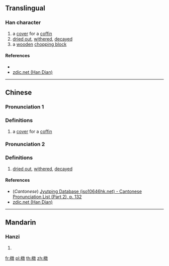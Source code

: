 ==Translingual==

===Han character===
{{Han char|rn=75|rad=木|as=12|sn=16|four=48940|canj=DYDK|ids=⿰木敦}}

# a [[cover]] for a [[coffin]]
# [[dried out]], [[wither]]ed, [[decay]]ed
# a [[wooden]] [[chopping block]]{{rfv-sense}}

====References====
* {{Han ref|kx=0553.170|dkj=15541|dj=0942.040|hdz=21294.110|uh=6A54|ud=27220|bh=E9D3|bd=59859}}
* [http://www.zdic.net/z/1c/js/6A54.htm zdic.net (Han Dian)]

----

==Chinese==
{{zh-forms}}

===Pronunciation 1===
{{zh-pron
|m=tuí
|mc=
|oc=
|ma=
|cat=n
}}

===Definitions===
# a [[cover]] for a [[coffin]]

===Pronunciation 2===
{{zh-pron
|m=dūn
|c=deon1
|ma=
|cat=a
}}

===Definitions===
# [[dried out]], [[wither]]ed, [[decay]]ed

====References====
* (''Cantonese'') [http://www.iso10646hk.net/jp/document/download.jsp Jyutping Database (iso10646hk.net) - Cantonese Pronunciation List (Part 2), p. 132]
* [http://www.zdic.net/z/1c/js/6A54.htm zdic.net (Han Dian)]

----

==Mandarin==

===Hanzi===
{{cmn-hanzi|pin=[[tuí]] ([[tui2]])|wg=t'ui<sup>2</sup>}}

# {{defn|lang=cmn|sort=木12}}

[[fr:橔]]
[[pl:橔]]
[[th:橔]]
[[zh:橔]]